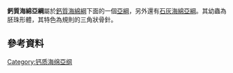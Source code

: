 {{expand|time=2017-04-01T20:49:22+00:00}}

{{Automatic taxobox
| taxon = Calcinea
| image = Clathrina_clathrus_Scarpone_055.jpg
| image_caption = ''Clathrina clathrus''
| authority =Bidder, 1898<ref>{{cite web|url=http://www.marinespecies.org/aphia.php?p=taxdetails&id=131585|title=Calcinea|website=WoRMS - World Register of Marine Species|access-date=2019-02-10|archive-date=2020-11-30|archive-url=https://web.archive.org/web/20201130031938/https://www.marinespecies.org/aphia.php?p=taxdetails&id=131585|dead-url=no}}</ref>
| subdivision_ranks = 目
| subdivision = 
*目 Baerida
*[[白枝海绵目|白枝海绵目]] Leucosolenida
*[[网海绵目|网海绵目]] Lithonida
*[[樽壶目|樽壶目]] Sycettida
*†目 Pharetronida
}}

'''鈣質海綿亞綱'''屬於[[鈣質海綿綱|鈣質海綿綱]]下面的一個[[亞綱|亞綱]]，另外還有[[石灰海綿亞綱|石灰海綿亞綱]]。其幼蟲為胚珠形體，其特色為規則的三角狀骨針。

== 參考資料 ==
{{Reflist}}

{{Taxonbar|from=Q952954}}

[[Category:钙质海绵亞纲|Category:钙质海绵亞纲]]
